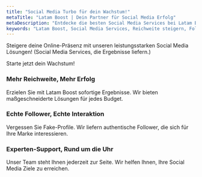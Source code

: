 ```yaml
---
title: "Social Media Turbo für dein Wachstum!"
metaTitle: "Latam Boost | Dein Partner für Social Media Erfolg"
metaDescription: "Entdecke die besten Social Media Services bei Latam Boost. Steigere deine Reichweite und gewinne neue Kunden!  )."
keywords: "Latam Boost, Social Media Services, Reichweite steigern, Follower kaufen, Likes kaufen, Social Media Marketing, de"
---
```


Steigere deine Online-Präsenz mit unseren leistungsstarken Social Media Lösungen! (Social Media Services, die Ergebnisse liefern.)

Starte jetzt dein Wachstum!

### Mehr Reichweite, Mehr Erfolg
Erzielen Sie mit Latam Boost sofortige Ergebnisse. Wir bieten maßgeschneiderte Lösungen für jedes Budget.

### Echte Follower, Echte Interaktion
Vergessen Sie Fake-Profile. Wir liefern authentische Follower, die sich für Ihre Marke interessieren.

### Experten-Support, Rund um die Uhr
Unser Team steht Ihnen jederzeit zur Seite. Wir helfen Ihnen, Ihre Social Media Ziele zu erreichen.